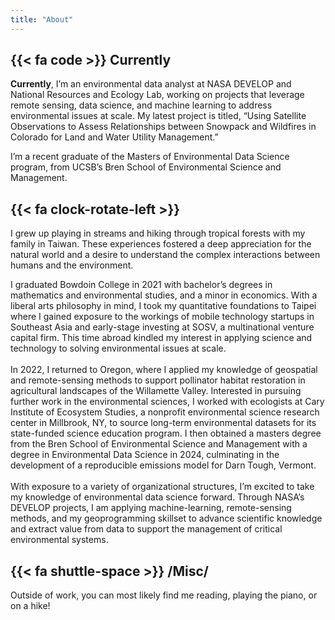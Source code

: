 ```yaml
---
title: "About"
---
```


## {{< fa code >}} Currently

**Currently**, I'm an environmental data analyst at NASA DEVELOP and National Resources and Ecology Lab, working on projects that leverage remote sensing, data science, and machine learning to address environmental issues at scale. My latest project is titled, "Using Satellite Observations to Assess Relationships between Snowpack and Wildfires in Colorado for Land and Water Utility Management."

I'm a recent graduate of the Masters of Environmental Data Science program, from UCSB's Bren School of Environmental Science and Management.

## {{< fa clock-rotate-left >}}

I grew up playing in streams and hiking through tropical forests with my family in Taiwan. These experiences fostered a deep appreciation for the natural world and a desire to understand the complex interactions between humans and the environment.

I graduated Bowdoin College in 2021 with bachelor's degrees in mathematics and environmental studies, and a minor in economics. With a liberal arts philosophy in mind, I took my quantitative foundations to Taipei where I gained exposure to the workings of mobile technology startups in Southeast Asia and early-stage investing at SOSV, a multinational venture capital firm. This time abroad kindled my interest in applying science and technology to solving environmental issues at scale.\
\
In 2022, I returned to Oregon, where I applied my knowledge of geospatial and remote-sensing methods to support pollinator habitat restoration in agricultural landscapes of the Willamette Valley. Interested in pursuing further work in the environmental sciences, I worked with ecologists at Cary Institute of Ecosystem Studies, a nonprofit environmental science research center in Millbrook, NY, to source long-term environmental datasets for its state-funded science education program. I then obtained a masters degree from the Bren School of Environmental Science and Management with a degree in Environmental Data Science in 2024, culminating in the development of a reproducible emissions model for Darn Tough, Vermont.\
\
With exposure to a variety of organizational structures, I'm excited to take my knowledge of environmental data science forward. Through NASA's DEVELOP projects, I am applying machine-learning, remote-sensing methods, and my geoprogramming skillset to advance scientific knowledge and extract value from data to support the management of critical environmental systems.

## {{< fa shuttle-space >}} /Misc/
Outside of work, you can most likely find me reading, playing the piano, or on a hike!





